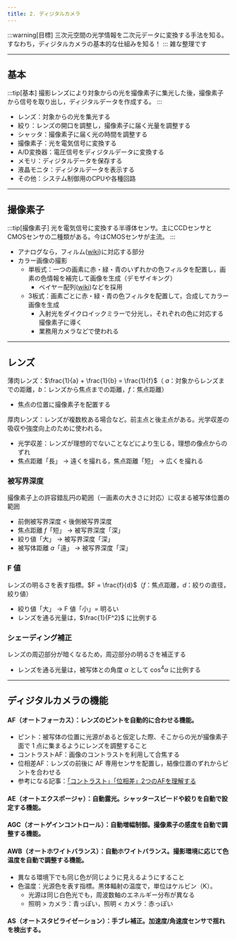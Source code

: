 ```yaml
---
title: 2. ディジタルカメラ
---
```

:::warning[目標]
三次元空間の光学情報を二次元データに変換する手法を知る。  
すなわち，ディジタルカメラの基本的な仕組みを知る！
:::
雑な整理です

---

## 基本
:::tip[基本]
撮影レンズにより対象からの光を撮像素子に集光した後，撮像素子から信号を取り出し，ディジタルデータを作成する。
:::
- レンズ：対象からの光を集光する
- 絞り：レンズの開口を調整し，撮像素子に届く光量を調整する
- シャッタ：撮像素子に届く光の時間を調整する
- 撮像素子：光を電気信号に変換する
- A/D変換器：電圧信号をディジタルデータに変換する
- メモリ：ディジタルデータを保存する
- 液晶モニタ：ディジタルデータを表示する
- その他：システム制御用のCPUや各種回路

---

## 撮像素子
:::tip[撮像素子]
光を電気信号に変換する半導体センサ。主にCCDセンサとCMOSセンサの二種類がある。今はCMOSセンサが主流。
:::
- アナログなら，フィルム([wiki](https://ja.wikipedia.org/wiki/%E5%86%99%E7%9C%9F%E3%83%95%E3%82%A3%E3%83%AB%E3%83%A0))に対応する部分
- カラー画像の撮影
    - 単板式：一つの画素に赤・緑・青のいずれかの色フィルタを配置し，画素の色情報を補完して画像を生成（デモザイキング）
        - ベイヤー配列([wiki](https://ja.wikipedia.org/wiki/%E3%83%99%E3%82%A4%E3%83%A4%E3%83%BC%E3%83%95%E3%82%A3%E3%83%AB%E3%82%BF%E3%83%BC))などを採用
    - 3板式：画素ごとに赤・緑・青の色フィルタを配置して，合成してカラー画像を生成
        - 入射光をダイクロイックミラーで分光し，それぞれの色に対応する撮像素子に導く
        - 業務用カメラなどで使われる

---
## レンズ
薄肉レンズ：$\frac{1}{a} + \frac{1}{b} = \frac{1}{f}$（ $a$：対象からレンズまでの距離，$b$：レンズから焦点までの距離，$f$：焦点距離）
- 焦点の位置に撮像素子を配置する

厚肉レンズ：レンズが複数枚ある場合など。前主点と後主点がある。光学収差の吸収や強度向上のために使われる。
- 光学収差：レンズが理想的でないことなどにより生じる，理想の像点からのずれ
- 焦点距離「長」 $\rightarrow$ 遠くを撮れる，焦点距離「短」 $\rightarrow$ 広くを撮れる

### 被写界深度
撮像素子上の許容錯乱円の範囲（一画素の大きさに対応）に収まる被写体位置の範囲
- 前側被写界深度 < 後側被写界深度
- 焦点距離 $f$「短」 $\rightarrow$ 被写界深度「深」
- 絞り値「大」 $\rightarrow$ 被写界深度「深」
- 被写体距離 $a$「遠」 $\rightarrow$ 被写界深度「深」

### F 値
レンズの明るさを表す指標。$F = \frac{f}{d}$（$f$：焦点距離，$d$：絞りの直径，絞り値）
- 絞り値「大」 $\rightarrow$ F 値「小」= 明るい
- レンズを通る光量は，$\frac{1}{F^2}$ に比例する

### シェーディング補正
レンズの周辺部分が暗くなるため，周辺部分の明るさを補正する
- レンズを通る光量は，被写体との角度 $\alpha$ として $\cos^4 \alpha$ に比例する

---
## ディジタルカメラの機能

#### AF（オートフォーカス）：レンズのピントを自動的に合わせる機能。
- ピント：被写体の位置に光源があると仮定した際、そこからの光が撮像素子面で 1 点に集まるようにレンズを調整すること
- コントラストAF：画像のコントラストを利用して合焦する
- 位相差AF：レンズの前後に AF 専用センサを配置し，結像位置のずれからピントを合わせる
- 参考になる記事：[「コントラスト」「位相差」2つのAFを理解する](https://www.itmedia.co.jp/dc/articles/1009/14/news026.html)

#### AE（オートエクスポージャ）：自動露光。シャッタースピードや絞りを自動で設定する機能。

#### AGC（オートゲインコントロール）：自動増幅制御。撮像素子の感度を自動で調整する機能。

#### AWB（オートホワイトバランス）：自動ホワイトバランス。撮影環境に応じて色温度を自動で調整する機能。
- 異なる環境下でも同じ色が同じように見えるようにすること
- 色温度：光源色を表す指標。黒体輻射の温度で，単位はケルビン（K）。
    - 光源は同じ白色光でも，周波数軸のエネルギー分布が異なる
    - 照明 > カメラ：青っぽい，照明 < カメラ：赤っぽい

#### AS（オートスタビライゼーション）：手ブレ補正。加速度/角速度センサで揺れを検出する。
